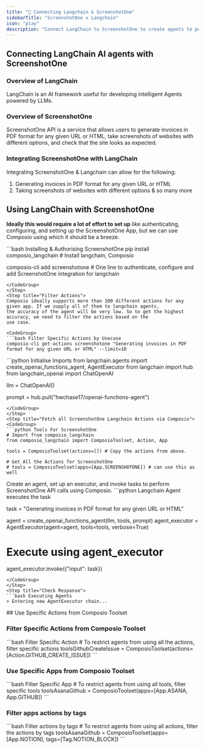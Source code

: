 ```yaml
---
title: "🚀 Connecting Langchain & ScreenshotOne"
sidebarTitle: "ScreenshotOne x Langchain"
icon: "play"
description: "Connect LangChain to ScreenshotOne to create agents to perform tasks using natural language"
---
```


## Connecting LangChain AI agents with ScreenshotOne

### Overview of LangChain

LangChain is an AI framework useful for developing intelligent Agents powered by LLMs.

### Overview of ScreenshotOne

ScreenshotOne API is a service that allows users to generate invoices in PDF format for any given URL or HTML, take screenshots of websites with different options, and check that the site looks as expected.

### Integrating ScreenshotOne with LangChain

Integrating ScreenshotOne & Langchain can allow for the following:

1. Generating invoices in PDF format for any given URL or HTML
2. Taking screenshots of websites with different options
& so many more

## Using LangChain with ScreenshotOne

<Steps>
<Step title="Setting Up the Environment">

**Ideally this would require a lot of effort to set up** like authenticating, configuring, and setting up the ScreenshotOne App, but we can use Composio using which it should be a breeze.

<CodeGroup>
```bash Installing & Authorising ScreenshotOne
pip install composio_langchain # Install langchain, Composio 

composio-cli add screenshotone # One line to authenticate, configure and add ScreenshotOne integration for langchain
```
</CodeGroup>
</Step>
<Step title="Filter Actions">
Composio ideally supports more than 100 different actions for any given app. If we supply all of them to langchain agents, 
the accuracy of the agent will be very low. So to get the highest accuracy, we need to filter the actions based on the 
use case.

<CodeGroup>
```bash Filter Specific Actions by Usecase
composio-cli get-actions screenshotone "Generating invoices in PDF format for any given URL or HTML" --limit=10
```
</CodeGroup>

</Step>
<Step title="Import Base Packages">

<CodeGroup>
```python Initialise Imports
from langchain.agents import create_openai_functions_agent, AgentExecutor
from langchain import hub
from langchain_openai import ChatOpenAI


llm = ChatOpenAI()

prompt = hub.pull("hwchase17/openai-functions-agent")
```
</CodeGroup>
</Step>
<Step title="Fetch all ScreenshotOne Langchain Actions via Composio">
<CodeGroup>
```python Tools For ScreenshotOne
# Import from composio_langchain
from composio_langchain import ComposioToolset, Action, App

tools = ComposioToolset(actions=[]) # Copy the actions from above. 

# Get All the Actions for ScreenshotOne
# tools = ComposioToolset(apps=[App.SCREENSHOTONE]) # can use this as well
```
</CodeGroup>
</Step>
<Step title="Execute the Agent">
Create an agent, set up an executor, and invoke tasks to perform ScreenshotOne API calls using Composio. 
<CodeGroup>
```python Langchain Agent executes the task

task = "Generating invoices in PDF format for any given URL or HTML"

agent = create_openai_functions_agent(llm, tools, prompt)
agent_executor = AgentExecutor(agent=agent, tools=tools, verbose=True)

# Execute using agent_executor
agent_executor.invoke({"input": task})
```
</CodeGroup>
</Step>
<Step title="Check Response">
```bash Executing Agents
> Entering new AgentExecutor chain...
```
</Step>
</Steps>
## Use Specific Actions from Composio Toolset

### Filter Specific Actions from Composio Toolset

<CodeGroup>
```bash Filter Specific Action
# To restrict agents from using all the actions, filter specific actions
toolsGithubCreateIssue = ComposioToolset(actions=[Action.GITHUB_CREATE_ISSUE])
```
</CodeGroup>

### Use Specific Apps from Composio Toolset
<CodeGroup>
```bash Filter Specific App
# To restrict agents from using all tools, filter specific tools
toolsAsanaGithub = ComposioToolset(apps=[App.ASANA, App.GITHUB])
```
</CodeGroup>

### Filter apps actions by tags 
<CodeGroup>
```bash Filter actions by tags
# To restrict agents from using all actions, filter the actions by tags
toolsAsanaGithub = ComposioToolset(apps=[App.NOTION], tags=[Tag.NOTION_BLOCK])
```
</CodeGroup>

